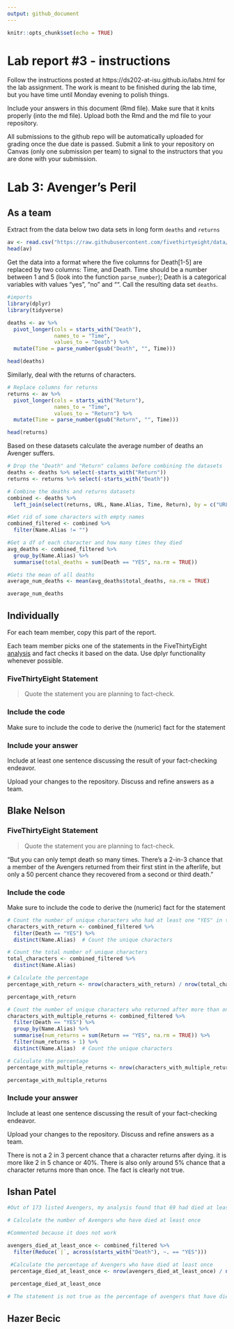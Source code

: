 ```yaml
---
output: github_document
---
```


<!-- README.md is generated from README.Rmd. Please edit the README.Rmd file -->


```r
knitr::opts_chunk$set(echo = TRUE)
```

# Lab report #3 - instructions

Follow the instructions posted at https://ds202-at-isu.github.io/labs.html for the lab assignment. The work is meant to be finished during the lab time, but you have time until Monday evening to polish things.

Include your answers in this document (Rmd file). Make sure that it knits properly (into the md file). Upload both the Rmd and the md file to your repository.  

All submissions to the github repo will be automatically uploaded for grading once the due date is passed.
Submit a link to your repository on Canvas (only one submission per team) to signal to the instructors that you are done with your submission.

# Lab 3: Avenger's Peril

## As a team

Extract from the data below two data sets in long form `deaths` and `returns`

```r
av <- read.csv("https://raw.githubusercontent.com/fivethirtyeight/data/master/avengers/avengers.csv", stringsAsFactors = FALSE)
head(av)
```

Get the data into a format where the five columns for Death[1-5] are replaced by two columns: Time, and Death. Time should be a number between 1 and 5 (look into the function `parse_number`); Death is a categorical variables with values "yes", "no" and "". Call the resulting data set `deaths`. 

```r
#imports
library(dplyr)
library(tidyverse)
```

```r
deaths <- av %>%
  pivot_longer(cols = starts_with("Death"),
               names_to = "Time",
               values_to = "Death") %>%
  mutate(Time = parse_number(gsub("Death", "", Time)))

head(deaths)
```

Similarly, deal with the returns of characters.

```r
# Replace columns for returns
returns <- av %>%
  pivot_longer(cols = starts_with("Return"),
               names_to = "Time",
               values_to = "Return") %>%
  mutate(Time = parse_number(gsub("Return", "", Time)))

head(returns)
```
Based on these datasets calculate the average number of deaths an Avenger suffers. 

```r
# Drop the "Death" and "Return" columns before combining the datasets
deaths <- deaths %>% select(-starts_with("Return"))
returns <- returns %>% select(-starts_with("Death"))

# Combine the deaths and returns datasets
combined <- deaths %>%
  left_join(select(returns, URL, Name.Alias, Time, Return), by = c("URL", "Name.Alias", "Time"))

#Get rid of some characters with empty names
combined_filtered <- combined %>%
  filter(Name.Alias != "")

#Get a df of each character and how many times they died
avg_deaths <- combined_filtered %>%
  group_by(Name.Alias) %>%
  summarise(total_deaths = sum(Death == "YES", na.rm = TRUE))

#Gets the mean of all deaths
average_num_deaths <- mean(avg_deaths$total_deaths, na.rm = TRUE)

average_num_deaths
```
## Individually

For each team member, copy this part of the report. 

Each team member picks one of the statements in the FiveThirtyEight [analysis](https://fivethirtyeight.com/features/avengers-death-comics-age-of-ultron/) and fact checks it based on the data. Use dplyr functionality whenever possible.

### FiveThirtyEight Statement

> Quote the statement you are planning to fact-check.

### Include the code

Make sure to include the code to derive the (numeric) fact for the statement

### Include your answer

Include at least one sentence discussing the result of your fact-checking endeavor.

Upload your changes to the repository. Discuss and refine answers as a team.

## Blake Nelson

### FiveThirtyEight Statement

> Quote the statement you are planning to fact-check.


  "But you can only tempt death so many times. There’s a 2-in-3 chance that a member of the Avengers returned from their first stint in the afterlife, but only a 50 percent chance they recovered from a second or third death."
    
### Include the code

Make sure to include the code to derive the (numeric) fact for the statement

```r
# Count the number of unique characters who had at least one "YES" in the return column
characters_with_return <- combined_filtered %>%
  filter(Death == "YES") %>%
  distinct(Name.Alias)  # Count the unique characters

# Count the total number of unique characters
total_characters <- combined_filtered %>%
  distinct(Name.Alias)

# Calculate the percentage
percentage_with_return <- nrow(characters_with_return) / nrow(total_characters) * 100

percentage_with_return
```

```r
# Count the number of unique characters who returned after more than one death
characters_with_multiple_returns <- combined_filtered %>%
  filter(Death == "YES") %>%
  group_by(Name.Alias) %>% 
  summarise(num_returns = sum(Return == "YES", na.rm = TRUE)) %>%
  filter(num_returns > 1) %>%
  distinct(Name.Alias)  # Count the unique characters

# Calculate the percentage
percentage_with_multiple_returns <- nrow(characters_with_multiple_returns) / nrow(total_characters) * 100

percentage_with_multiple_returns
```
### Include your answer

Include at least one sentence discussing the result of your fact-checking endeavor.

Upload your changes to the repository. Discuss and refine answers as a team.

  There is not a 2 in 3 percent chance that a character returns after dying. it is more like 2 in 5 chance or 40%. There is also only around 5% chance that a character returns more than once.  The fact is clearly not true.

## Ishan Patel
```r
#Out of 173 listed Avengers, my analysis found that 69 had died at least one time after they joined the team.5 That’s about 40 percent of all people who have ever signed on to the team. Let’s put it this way: If you fall from four or five stories up, there’s a 50 percent chance you die. Getting a membership card in the Avengers is roughly like jumping off a four-story building.

# Calculate the number of Avengers who have died at least once

#Commented because it does not work

avengers_died_at_least_once <- combined_filtered %>%
  filter(Reduce(`|`, across(starts_with("Death"), ~. == "YES")))

 #Calculate the percentage of Avengers who have died at least once
 percentage_died_at_least_once <- nrow(avengers_died_at_least_once) / nrow(combined_filtered) * 100
 
 percentage_died_at_least_once

# The statement is not true as the percentage of avengers that have died is 10%.
```

## Hazer Becic


